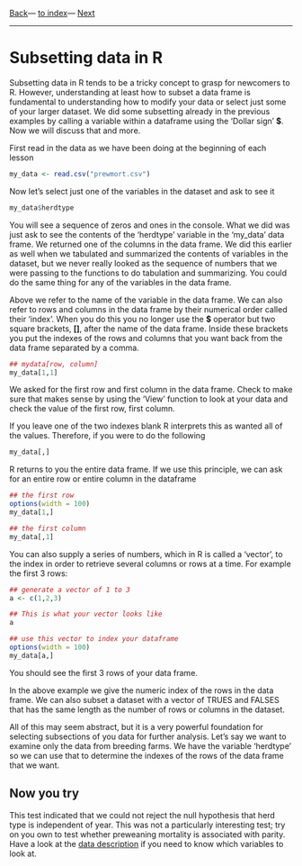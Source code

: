 [Back](lesson4_2.html)---
[to index](../../index.html)---
[Next](../lesson2/lesson5_1.html)

---

# Subsetting data in R

Subsetting data in R tends to be a tricky concept to grasp for
newcomers to R. However, understanding at least how to subset a data
frame is fundamental to understanding how to modify your data or select
just some of your larger dataset. We did some subsetting already in
the previous examples by calling a variable within a dataframe using
the 'Dollar sign' **\$**. Now we will discuss that and more.

First read in the data as we have been doing at the beginning of each lesson

```r

my_data <- read.csv("prewmort.csv")

```

Now let's select just one of the variables in the dataset and ask to
see it

```r

my_data$herdtype

```

You will see a sequence of zeros and ones in the console. What we did
was just ask to see the contents of the 'herdtype' variable in the
'my\_data' data frame. We returned one of the columns in the data
frame. We did this earlier as well when we tabulated and summarized
the contents of variables in the dataset, but we never really looked
as the sequence of numbers that we were passing to the functions to do
tabulation and summarizing. You could do the same thing for any of the
variables in the data frame.

Above we refer to the name of the variable in the data frame. We can
also refer to rows and columns in the data frame by their numerical
order called their 'index'. When you do this you no longer use the
**\$** operator but two square brackets, **[]**, after the name of the
data frame. Inside these brackets you put the indexes of the rows and
columns that you want back from the data frame separated by a comma.

```r

## mydata[row, column]
my_data[1,1]

```

We asked for the first row and first column in the data frame. Check
to make sure that makes sense by using the 'View' function to look at
your data and check the value of the first row, first column.

If you leave one of the two indexes blank R interprets this as wanted
all of the values. Therefore, if you were to do the following

```r

my_data[,]

```

R returns to you the entire data frame. If we use this principle, we
can ask for an entire row or entire column in the dataframe

```r

## the first row
options(width = 100)
my_data[1,]

## the first column
my_data[,1]

```

You can also supply a series of numbers, which in R is called a
'vector', to the index in order to retrieve several columns or rows at
a time. For example the first 3 rows:

```r

## generate a vector of 1 to 3
a <- c(1,2,3)

## This is what your vector looks like
a

## use this vector to index your dataframe
options(width = 100)
my_data[a,]

```

You should see the first 3 rows of your data frame.


In the above example we give the numeric index of the rows in the data
frame. We can also subset a dataset with a vector of TRUES and FALSES
that has the same length as the number of rows or columns in the
dataset.


All of this may seem abstract, but it is a very powerful foundation
for selecting subsections of you data for further analysis. Let's say
we want to examine only the data from breeding farms. We have the
variable 'herdtype' so we can use that to determine the indexes of the
rows of the data frame that we want.




## Now you try

This test indicated that we could not reject the null hypothesis that
herd type is independent of year. This was not a particularly
interesting test; try on you own to test whether preweaning mortality
is associated with parity. Have a look at the
[data description](../../about_datasets.html) if you need to know
which variables to look at.

